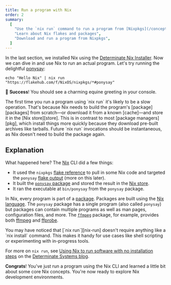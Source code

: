 ```yaml
---
title: Run a program with Nix
order: 2
summary:
  [
    "Use the `nix run` command to run a program from [Nixpkgs](/concepts/nixpkgs)",
    "Learn about Nix flakes and packages",
    "Download and run a program from Nixpkgs",
  ]
---
```


In the last section, we installed Nix using the [Determinate Nix Installer][nix-installer].
Now we can dive in and use Nix to run an actual program.
Let's try running the delightful [ponysay]:

```shell title="Pass a string to Ponysay"
echo "Hello Nix" | nix run "https://flakehub.com/f/NixOS/nixpkgs/*#ponysay"
```

:rocket: **Success**!
You should see a charming equine greeting in your console.

<Admonition warning title="This could take a while" id="nix-run-loading">
  The first time you run a program using `nix run` it's likely to be a slow
  operation. That's because Nix needs to build the program's [package][packages]
  from scratch&mdash;or download it from a known [cache]&mdash;and store it in
  the [Nix store][store]. This is in contrast to most [package managers][pkg],
  which install things more quickly because they download pre-built archives
  like tarballs. Future `nix run` invocations should be instantaneous, as Nix
  doesn't need to build the package again.
</Admonition>

## Explanation

What happened here? The [Nix] CLI did a few things:

- It used the `nixpkgs` [flake reference][ref] to pull in some Nix code and targeted the `ponysay` [flake output][output] (more on this later).
- It built the [`ponysay` package][ponysay] and stored the result in the [Nix store][store].
- It ran the executable at `bin/ponysay` from the `ponysay` package.

In Nix, every program is part of a [package][packages].
Packages are built using the [Nix language][derivations].
The `ponysay` package has a single program (also called `ponysay`) but packages can contain multiple programs as well as man pages, configuration files, and more.
The [`ffmpeg`][ffmpeg-pkg] package, for example, provides both [ffmpeg] and [ffprobe].

<Admonition success open title="Install and run in one command" id="nix-run-no-install">
You may have noticed that [`nix run`][nix-run] doesn't require anything like a `nix install` command.
This makes it handy for use cases like shell scripting or experimenting with in-progress tools.

For more on `nix run`, see [Using Nix to run software with no installation steps][nix-run-post] on the [Determinate Systems blog][blog].

</Admonition>

**Congrats**!
You've just run a program using the Nix CLI and learned a little bit about some core Nix concepts.
You're now ready to explore Nix development environments.

[blog]: https://determinate.systems/posts
[cache]: /concepts/caching
[derivations]: /concepts/nix-language#derivations
[ffmpeg]: https://ffmpeg.org
[ffmpeg-pkg]: https://github.com/NixOS/nixpkgs/blob/master/pkgs/development/libraries/ffmpeg/generic.nix
[ffprobe]: https://ffmpeg.org/ffprobe.html
[nix]: /concepts/nix
[nix-installer]: /concepts/nix-installer
[nix-run]: https://nixos.org/manual/nix/stable/command-ref/new-cli/nix3-run
[nix-run-post]: https://determinate.systems/posts/nix-run
[nixpkgs]: /concepts/nixpkgs
[output]: /concepts/flakes#outputs
[packages]: /concepts/packages
[ponysay]: https://github.com/erkin/ponysay
[pkg]: /concepts/package-management
[ref]: /concepts/flakes#references
[store]: /concepts/nix-store
[symlinked]: https://en.wikipedia.org/wiki/Symbolic_link
